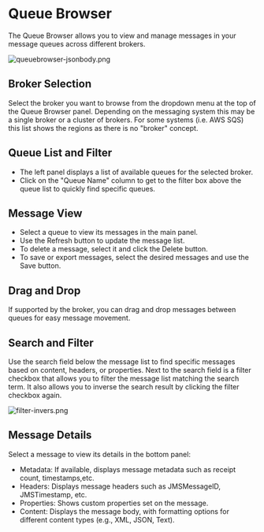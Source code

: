 # Queue Browser

The Queue Browser allows you to view and manage messages in your message queues across different brokers.

![queuebrowser-jsonbody.png](assets%2Fqueuebrowser-jsonbody.png)

## Broker Selection
Select the broker you want to browse from the dropdown menu at the top of the Queue Browser panel.
Depending on the messaging system this may be a single broker or a cluster of brokers.
For some systems (i.e. AWS SQS) this list shows the regions as there is no "broker" concept.

## Queue List and Filter
- The left panel displays a list of available queues for the selected broker.
- Click on the "Queue Name" column to get to the filter box above the queue list to quickly find specific queues.

## Message View
- Select a queue to view its messages in the main panel.
- Use the Refresh button to update the message list.
- To delete a message, select it and click the Delete button.
- To save or export messages, select the desired messages and use the Save button.

## Drag and Drop
If supported by the broker, you can drag and drop messages between queues for easy message movement.

## Search and Filter
Use the search field below the message list to find specific messages based on content, headers, or properties.
Next to the search field is a filter checkbox that allows you to filter the message list matching the search term.
It also allows you to inverse the search result by clicking the filter checkbox again.

![filter-invers.png](assets%2Ffilter-invers.png)

## Message Details
Select a message to view its details in the bottom panel:
- Metadata: If available, displays message metadata such as receipt count, timestamps,etc.
- Headers: Displays message headers such as JMSMessageID, JMSTimestamp, etc.
- Properties: Shows custom properties set on the message.
- Content: Displays the message body, with formatting options for different content types (e.g., XML, JSON, Text).
